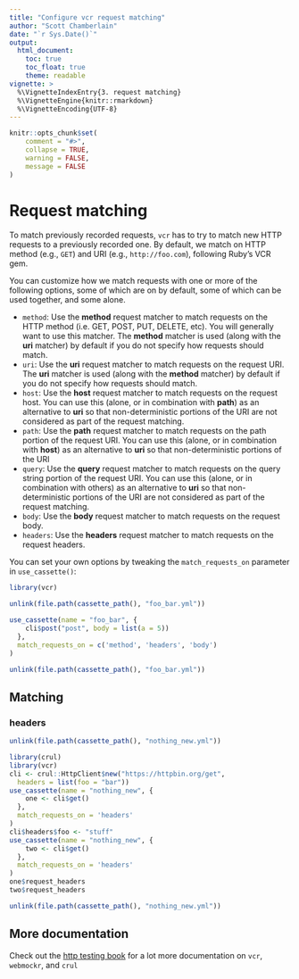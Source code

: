 ```yaml
---
title: "Configure vcr request matching"
author: "Scott Chamberlain"
date: "`r Sys.Date()`"
output:
  html_document:
    toc: true
    toc_float: true
    theme: readable
vignette: >
  %\VignetteIndexEntry{3. request matching}
  %\VignetteEngine{knitr::rmarkdown}
  %\VignetteEncoding{UTF-8}
---
```


```r
knitr::opts_chunk$set(
    comment = "#>",
    collapse = TRUE,
    warning = FALSE,
    message = FALSE
)
```

Request matching
================

To match previously recorded requests, `vcr` has to try to match new 
HTTP requests to a previously recorded one. By default, we match on 
HTTP method (e.g., `GET`) and URI (e.g., `http://foo.com`), following 
Ruby's VCR gem.

You can customize how we match requests with one or more of the 
following options, some of which are on by default, some of
which can be used together, and some alone.

* `method`: Use the **method** request matcher to match requests on the HTTP method
(i.e. GET, POST, PUT, DELETE, etc). You will generally want to use
this matcher. The **method** matcher is used (along with the **uri** matcher)
by default if you do not specify how requests should match.
* `uri`: Use the **uri** request matcher to match requests on the request URI. The
**uri** matcher is used (along with the **method** matcher) by default
if you do not specify how requests should match.
* `host`: Use the **host** request matcher to match requests on the request host.
You can use this (alone, or in combination with **path**) as an
alternative to **uri** so that non-deterministic portions of the URI
are not considered as part of the request matching.
* `path`: Use the **path** request matcher to match requests on the path portion
of the request URI. You can use this (alone, or in combination with **host**)
as an alternative to **uri** so that non-deterministic portions of the URI
* `query`: Use the **query** request matcher to match requests on the query string
portion of the request URI. You can use this (alone, or in combination with
others) as an alternative to **uri** so that non-deterministic portions of
the URI are not considered as part of the request matching.
* `body`: Use the **body** request matcher to match requests on the request body.
* `headers`: Use the **headers** request matcher to match requests on the request headers.

You can set your own options by tweaking the `match_requests_on` parameter in 
`use_cassette()`:

```r
library(vcr)
```


```r
unlink(file.path(cassette_path(), "foo_bar.yml"))
```

```r
use_cassette(name = "foo_bar", {
    cli$post("post", body = list(a = 5))
  }, 
  match_requests_on = c('method', 'headers', 'body')
)
```

```r
unlink(file.path(cassette_path(), "foo_bar.yml"))
```

## Matching

### headers

```r
unlink(file.path(cassette_path(), "nothing_new.yml"))
```

```r
library(crul)
library(vcr)
cli <- crul::HttpClient$new("https://httpbin.org/get", 
  headers = list(foo = "bar"))
use_cassette(name = "nothing_new", {
    one <- cli$get()
  }, 
  match_requests_on = 'headers'
)
cli$headers$foo <- "stuff"
use_cassette(name = "nothing_new", {
    two <- cli$get()
  }, 
  match_requests_on = 'headers'
)
one$request_headers
two$request_headers
```

```r
unlink(file.path(cassette_path(), "nothing_new.yml"))
```


## More documentation

Check out the [http testing book](https://books.ropensci.org/http-testing/) for a lot more documentation on `vcr`, `webmockr`, and `crul`

